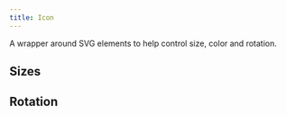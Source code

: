 ```yaml
---
title: Icon
---
```


A wrapper around SVG elements to help control size, color and rotation.

<Example>
  <Icon>
    <WifiIcon />
  </Icon>
</Example>

## Sizes

<Example>
  <Icon size="xs">
    <WifiIcon />
  </Icon>
  <Icon size="sm">
    <WifiIcon />
  </Icon>
  <Icon size="md">
    <WifiIcon />
  </Icon>
  <Icon size="lg">
    <WifiIcon />
  </Icon>
  <Icon size="xl">
    <WifiIcon />
  </Icon>
</Example>

## Rotation

<Example direction="row">
  <Icon size="md">
    <WifiIcon />
  </Icon>
  <Icon size="md" rotate={90}>
    <WifiIcon />
  </Icon>
  <Icon size="md" rotate={180}>
    <WifiIcon />
  </Icon>
  <Icon size="md" rotate={270}>
    <WifiIcon />
  </Icon>
</Example>
